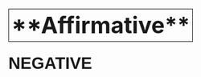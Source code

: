 =<span style="border: 1px solid #000000; font-size: 1.6em; margin-bottom: 5px; margin-left: 0px; margin-right: 0px; margin-top: 5px; padding: 5px;">**Affirmative**</span>= 
== == 


=<span style="font-family: arial,helvetica,sans-serif; font-size: 33px; font-weight: 800; line-height: 19px;">NEGATIVE</span>= 
====== ====== 
==== ====